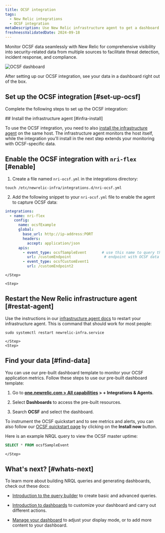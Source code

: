 ```yaml
---
title: OCSF integration
tags:
  - New Relic integrations
  - OCSF integration
metaDescription: Use New Relic infrastructure agent to get a dashboard with metrics from your OCSF format data.
freshnessValidatedDate: 2024-09-18
---
```


Monitor OCSF data seamlessly with New Relic for comprehensive visibility into security-related data from multiple sources to facilitate threat detection, incident response, and compliance.

<img
  title="OCSF dashboard"
  alt="OCSF dashboard"
  src="/images/infrastructure_screenshot-full_ocsf-dashboard.webp"
/>

<figcaption>
After setting up our OCSF integration, see your data in a dashboard right out of the box.
</figcaption>


## Set up the OCSF integration [#set-up-ocsf]

Complete the following steps to set up the OCSF integration:

<Steps>
    <Step>
## Install the infrastructure agent [#infra-install]

To use the OCSF integration, you need to also [install the infrastructure agent](/docs/infrastructure/install-infrastructure-agent/get-started/install-infrastructure-agent-new-relic/) on the same host. The infrastructure agent monitors the host itself, while the integration you'll install in the next step extends your monitoring with OCSF-specific data.
    </Step>
    <Step>

## Enable the OCSF integration with `nri-flex` [#enable]

1. Create a file named `nri-ocsf.yml` in the integrations directory:

  ```shell
  touch /etc/newrelic-infra/integrations.d/nri-ocsf.yml
  ```

2. Add the following snippet to your `nri-ocsf.yml` file to enable the agent to capture OCSF data:

  ```yml
  integrations:
    - name: nri-flex
      config:
        name: ocsfExample
        global:
          base_url: http://ip-address:PORT
          headers:
            accept: application/json
        apis:
          - event_type: ocsfSampleEvent       # use this name to query the data
            url: /customEndpoint               # endpoint with OCSF data
          - event_type: ocsfCustomEvent1      
            url: /customEndpoint2
  ```
    </Step>

    <Step>

## Restart the New Relic infrastructure agent [#restat-agent]

Use the instructions in our [infrastructure agent docs](/docs/infrastructure/install-infrastructure-agent/manage-your-agent/start-stop-restart-infrastructure-agent/) to restart your infrastructure agent. This is command that should work for most people:

  ```shell
  sudo systemctl restart newrelic-infra.service
  ```

    </Step>
    <Step>

## Find your data [#find-data]

You can use our pre-built dashboard template to monitor your OCSF application metrics. Follow these steps to use our pre-built dashboard template:

1. Go to <DNT>**[one.newrelic.com > All capabilities](https://one.newrelic.com/all-capabilities) > + Integrations & Agents**</DNT>.

2. Select <DNT>**Dashboards**</DNT> to access the pre-built resources. 

3. Search <DNT>**OCSF**</DNT> and select the dashboard.

To instrument the OCSF quickstart and to see metrics and alerts, you can also follow our [OCSF quickstart page](https://newrelic.com/instant-observability/ocsf) by clicking on the <DNT>**Install now**</DNT> button.

Here is an example NRQL query to view the OCSF master uptime:

```sql
SELECT * FROM ocsfSampleEvent
``` 
    </Step>
</Steps>

## What's next? [#whats-next]

To learn more about building NRQL queries and generating dashboards, check out these docs:

* [Introduction to the query builder](/docs/query-your-data/explore-query-data/query-builder/introduction-query-builder) to create basic and advanced queries.

* [Introduction to dashboards](/docs/query-your-data/explore-query-data/dashboards/introduction-dashboards) to customize your dashboard and carry out different actions.

* [Manage your dashboard](/docs/query-your-data/explore-query-data/dashboards/manage-your-dashboard) to adjust your <InlinePopover type="dashboards"/> display mode, or to add more content to your dashboard.
